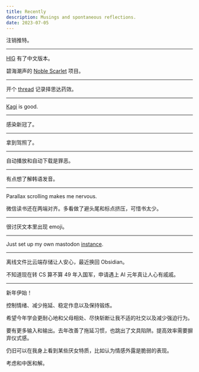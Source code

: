 ```yaml
---
title: Recently
description: Musings and spontaneous reflections.
date: 2023-07-05
---
```


<Date date="2023-07-05" />

注销推特。

<hr />

<Date date="2023-06-15" />

[HIG](https://developer.apple.com/cn/design/human-interface-guidelines) 有了中文版本。

碧海潮声的 [Noble Scarlet](https://bbs.pcbeta.com/viewthread-1960120-1-1.html) 项目。

<hr />

<Date date="2023-05-30" />

开个 [thread](https://me.not.cy/@me/110473213069921349) 记录择思达药效。

<hr />

<Date date="2023-05-24" />

[Kagi](https://kagi.com/) is good.

<hr />

<Date date="2023-05-10" />

感染新冠了。

<hr />

<Date date="2023-04-20" />

拿到驾照了。

<hr />

<Date date="2023-02-23" />

自动播放和自动下载是罪恶。

<hr />

<Date date="2023-02-17" />

有点想了解韩语发音。

<hr />

<Date date="2023-02-13" />

Parallax scrolling makes me nervous.

微信读书还在两端对齐。多看做了避头尾和标点挤压，可惜书太少。

<hr />

<Date date="2023-02-03" />

很讨厌文本里出现 emoji。

<hr />

<Date date="2023-01-28" />

Just set up my own mastodon [instance](https://me.not.cy).

<hr />

<Date date="2023-01-12" />

离线文件比云端存储让人安心，最近换回 Obsidian。

不知道现在转 CS 算不算 49 年入国军，申请遇上 AI 元年真让人心有戚戚。

<hr />

<Date date="2023-01-01" />

新年伊始！

控制情绪、减少拖延、稳定作息以及保持锻炼。

希望今年学会更耐心地和父母相处、尽快斩断让我不适的社交以及减少强迫行为。

要有更多输入和输出。去年改善了拖延习惯，也跳出了文具陷阱。提高效率需要摒弃仪式感。

仍旧可以在我身上看到某些厌女特质，比如认为情感外露是脆弱的表现。

考虑和中医和解。
